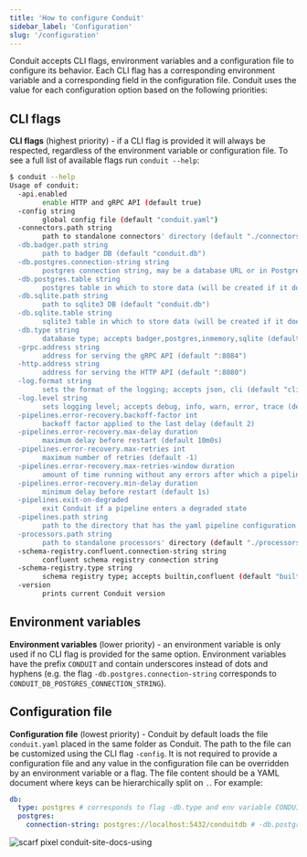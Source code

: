```yaml
---
title: 'How to configure Conduit'
sidebar_label: 'Configuration'
slug: '/configuration'
---
```


Conduit accepts CLI flags, environment variables and a configuration file to
configure its behavior. Each CLI flag has a corresponding environment variable
and a corresponding field in the configuration file. Conduit uses the value for
each configuration option based on the following priorities:

## CLI flags

 **CLI flags** (highest priority) - if a CLI flag is provided it will always be
  respected, regardless of the environment variable or configuration file. To
  see a full list of available flags run `conduit --help`:


```bash
$ conduit --help
Usage of conduit:
  -api.enabled
    	enable HTTP and gRPC API (default true)
  -config string
    	global config file (default "conduit.yaml")
  -connectors.path string
    	path to standalone connectors' directory (default "./connectors")
  -db.badger.path string
    	path to badger DB (default "conduit.db")
  -db.postgres.connection-string string
    	postgres connection string, may be a database URL or in PostgreSQL keyword/value format
  -db.postgres.table string
    	postgres table in which to store data (will be created if it does not exist) (default "conduit_kv_store")
  -db.sqlite.path string
    	path to sqlite3 DB (default "conduit.db")
  -db.sqlite.table string
    	sqlite3 table in which to store data (will be created if it does not exist) (default "conduit_kv_store")
  -db.type string
    	database type; accepts badger,postgres,inmemory,sqlite (default "badger")
  -grpc.address string
    	address for serving the gRPC API (default ":8084")
  -http.address string
    	address for serving the HTTP API (default ":8080")
  -log.format string
    	sets the format of the logging; accepts json, cli (default "cli")
  -log.level string
    	sets logging level; accepts debug, info, warn, error, trace (default "info")
  -pipelines.error-recovery.backoff-factor int
    	backoff factor applied to the last delay (default 2)
  -pipelines.error-recovery.max-delay duration
    	maximum delay before restart (default 10m0s)
  -pipelines.error-recovery.max-retries int
    	maximum number of retries (default -1)
  -pipelines.error-recovery.max-retries-window duration
    	amount of time running without any errors after which a pipeline is considered healthy (default 5m0s)
  -pipelines.error-recovery.min-delay duration
    	minimum delay before restart (default 1s)
  -pipelines.exit-on-degraded
    	exit Conduit if a pipeline enters a degraded state
  -pipelines.path string
    	path to the directory that has the yaml pipeline configuration files, or a single pipeline configuration file (default "./pipelines")
  -processors.path string
    	path to standalone processors' directory (default "./processors")
  -schema-registry.confluent.connection-string string
    	confluent schema registry connection string
  -schema-registry.type string
    	schema registry type; accepts builtin,confluent (default "builtin")
  -version
    	prints current Conduit version
```

## Environment variables

**Environment variables** (lower priority) - an environment variable is only
  used if no CLI flag is provided for the same option. Environment variables
  have the prefix `CONDUIT` and contain underscores instead of dots and
  hyphens (e.g. the flag `-db.postgres.connection-string` corresponds
  to `CONDUIT_DB_POSTGRES_CONNECTION_STRING`).

## Configuration file

**Configuration file** (lowest priority) - Conduit by default loads the
  file `conduit.yaml` placed in the same folder as Conduit. The path to the file
  can be customized using the CLI flag `-config`. It is not required to provide
  a configuration file and any value in the configuration file can be overridden
  by an environment variable or a flag. The file content should be a YAML
  document where keys can be hierarchically split on `.`. For example:

  ```yaml
  db:
    type: postgres # corresponds to flag -db.type and env variable CONDUIT_DB_TYPE
    postgres:
      connection-string: postgres://localhost:5432/conduitdb # -db.postgres.connection-string or CONDUIT_DB_POSTGRES_CONNECTION_STRING
  ```

![scarf pixel conduit-site-docs-using](https://static.scarf.sh/a.png?x-pxid=76d5981f-cd63-422b-8cf7-eab9e99f0cd3)